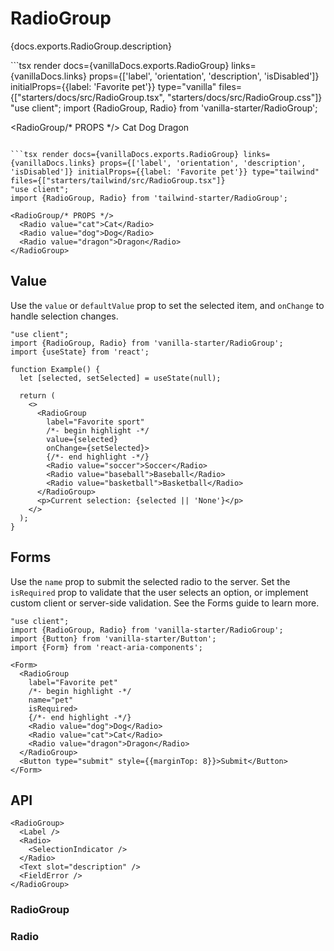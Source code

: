

# RadioGroup

<PageDescription>{docs.exports.RadioGroup.description}</PageDescription>

<ExampleSwitcher>
  ```tsx render docs={vanillaDocs.exports.RadioGroup} links={vanillaDocs.links} props={['label', 'orientation', 'description', 'isDisabled']} initialProps={{label: 'Favorite pet'}} type="vanilla" files={["starters/docs/src/RadioGroup.tsx", "starters/docs/src/RadioGroup.css"]}
  "use client";
  import {RadioGroup, Radio} from 'vanilla-starter/RadioGroup';

  <RadioGroup/* PROPS */>
    <Radio value="cat">Cat</Radio>
    <Radio value="dog">Dog</Radio>
    <Radio value="dragon">Dragon</Radio>
  </RadioGroup>
  ```

  ```tsx render docs={vanillaDocs.exports.RadioGroup} links={vanillaDocs.links} props={['label', 'orientation', 'description', 'isDisabled']} initialProps={{label: 'Favorite pet'}} type="tailwind" files={["starters/tailwind/src/RadioGroup.tsx"]}
  "use client";
  import {RadioGroup, Radio} from 'tailwind-starter/RadioGroup';

  <RadioGroup/* PROPS */>
    <Radio value="cat">Cat</Radio>
    <Radio value="dog">Dog</Radio>
    <Radio value="dragon">Dragon</Radio>
  </RadioGroup>
  ```
</ExampleSwitcher>

## Value

Use the `value` or `defaultValue` prop to set the selected item, and `onChange` to handle selection changes.

```tsx render
"use client";
import {RadioGroup, Radio} from 'vanilla-starter/RadioGroup';
import {useState} from 'react';

function Example() {
  let [selected, setSelected] = useState(null);

  return (
    <>
      <RadioGroup
        label="Favorite sport"
        /*- begin highlight -*/
        value={selected}
        onChange={setSelected}>
        {/*- end highlight -*/}
        <Radio value="soccer">Soccer</Radio>
        <Radio value="baseball">Baseball</Radio>
        <Radio value="basketball">Basketball</Radio>
      </RadioGroup>
      <p>Current selection: {selected || 'None'}</p>
    </>
  );
}
```

## Forms

Use the `name` prop to submit the selected radio to the server. Set the `isRequired` prop to validate that the user selects an option, or implement custom client or server-side validation. See the Forms guide to learn more.

```tsx render
"use client";
import {RadioGroup, Radio} from 'vanilla-starter/RadioGroup';
import {Button} from 'vanilla-starter/Button';
import {Form} from 'react-aria-components';

<Form>
  <RadioGroup
    label="Favorite pet"
    /*- begin highlight -*/
    name="pet"
    isRequired>
    {/*- end highlight -*/}
    <Radio value="dog">Dog</Radio>
    <Radio value="cat">Cat</Radio>
    <Radio value="dragon">Dragon</Radio>
  </RadioGroup>
  <Button type="submit" style={{marginTop: 8}}>Submit</Button>
</Form>
```

## API

<Anatomy />

```tsx links={{RadioGroup: '#radiogroup', Radio: '#radio', SelectionIndicator: 'selection.html#animated-selectionindicator'}}
<RadioGroup>
  <Label />
  <Radio>
    <SelectionIndicator />
  </Radio>
  <Text slot="description" />
  <FieldError />
</RadioGroup>
```

### RadioGroup

<PropTable component={docs.exports.RadioGroup} links={docs.links} />

<StateTable defaultClassName="react-aria-RadioGroup" properties={docs.exports.RadioGroupRenderProps.properties} />

### Radio

<PropTable component={docs.exports.Radio} links={docs.links} />

<StateTable defaultClassName="react-aria-Radio" properties={docs.exports.RadioRenderProps.properties} />
